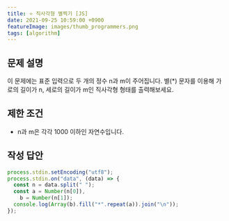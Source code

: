```yaml
---
title: ⭐️ 직사각형 별찍기 [JS]
date: 2021-09-25 10:59:00 +0900
featureImage: images/thumb_programmers.png
tags: [algorithm]
---
```


## 문제 설명

이 문제에는 표준 입력으로 두 개의 정수 n과 m이 주어집니다.
별(\*) 문자를 이용해 가로의 길이가 n, 세로의 길이가 m인 직사각형 형태를 출력해보세요.

## 제한 조건

- n과 m은 각각 1000 이하인 자연수입니다.

## 작성 답안

```js
process.stdin.setEncoding("utf8");
process.stdin.on("data", (data) => {
  const n = data.split(" ");
  const a = Number(n[0]),
    b = Number(n[1]);
  console.log(Array(b).fill("*".repeat(a)).join("\n"));
});
```
